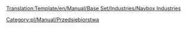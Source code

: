 <noinclude>[[Translation:Template/en/Manual/Base Set/Industries/Navbox Industries]]</noinclude><noinclude>
[[Category:pl/Manual/Przedsiębiorstwa]]
</noinclude>{{en/Navbox|navbar = off
|state = off

|name = Navbox Industries/Pl
|title = [[pl/Manual/Przedsiębiorstwa|Lista przedsiębiorstw]]

|group1 = [[pl/Manual/Klimat#umiarkowany|Umiarkowany]]
|list1 = {{en/Nowrap begin}} [[pl/Manual/Base Set/Industries/Bank|Bank]]{{en/·w}} [[pl/Manual/Base Set/Industries/Elektrownia|Elektrownia]]{{en/·w}} [[pl/Manual/Base Set/Industries/Fabryka|Fabryka]]{{en/·w}} [[pl/Manual/Base Set/Industries/Farma|Farma]]{{en/·w}} [[pl/Manual/Base Set/Industries/Huta|Huta]]{{en/·w}} [[pl/Manual/Base Set/Industries/Kopalnia węgla|Kopalnia węgla]]{{en/·w}} [[pl/Manual/Base Set/Industries/Kopalnia rudy żelaza|Kopalnia rudy żelaza]]{{en/·w}} [[pl/Manual/Base Set/Industries/Las|Las]]{{en/·w}} [[pl/Manual/Base Set/Industries/Platforma wiertnicza|Platforma wiertnicza]]{{en/·w}} [[pl/Manual/Base Set/Industries/Pole naftowe|Pole naftowe]]{{en/·w}} [[pl/Manual/Base Set/Industries/Rafineria|Rafineria]]{{en/·w}} [[pl/Manual/Base Set/Industries/Tartak|Tartak]]{{en/Nowrap end}}

|group2 = [[pl/Manual/Klimat#arktyczny|Arktyczny]]
|list2 = {{en/Nowrap begin}} [[pl/Manual/Base Set/Industries/Bank|Bank]]{{en/·w}} [[pl/Manual/Base Set/Industries/Drukarnia|Drukarnia]]{{en/·w}} [[pl/Manual/Base Set/Industries/Elektrownia|Elektrownia]]{{en/·w}} [[pl/Manual/Base Set/Industries/Farma|Farma]]{{en/·w}} [[pl/Manual/Base Set/Industries/Kopalnia węgla|Kopalnia węgla]]{{en/·w}} [[pl/Manual/Base Set/Industries/Kopalnia złota|Kopalnia złota]]{{en/·w}} [[pl/Manual/Base Set/Industries/Las|Las]]{{en/·w}} [[pl/Manual/Base Set/Industries/Pole naftowe|Pole naftowe]]{{en/·w}} [[pl/Manual/Base Set/Industries/Przetwórnia żywności|Przetwórnia żywności]]{{en/·w}} [[pl/Manual/Base Set/Industries/Rafineria|Rafineria]]{{en/·w}} [[pl/Manual/Base Set/Industries/Zakład papierniczy|Zakład papierniczy]]{{en/Nowrap end}}

|group3 = [[pl/Manual/Klimat#tropikalny|Tropikalny]]
|list3 = {{en/Nowrap begin}} [[pl/Manual/Base Set/Industries/Bank|Bank]]{{en/·w}} [[pl/Manual/Base Set/Industries/Fabryka|Fabryka]]{{en/·w}} [[pl/Manual/Base Set/Industries/Farma|Farma]]{{en/·w}} [[pl/Manual/Base Set/Industries/Kopalnia diamentów|Kopalnia diamentów]]{{en/·w}} [[pl/Manual/Base Set/Industries/Kopalnia rudy miedzi|Kopalnia rudy miedzi]]{{en/·w}} [[pl/Manual/Base Set/Industries/Plantacja kauczuku|Plantacja kauczuku]]{{en/·w}} [[pl/Manual/Base Set/Industries/Plantacja owoców|Plantacja owoców]]{{en/·w}} [[pl/Manual/Base Set/Industries/Pole naftowe|Pole naftowe]]{{en/·w}} [[pl/Manual/Base Set/Industries/Przetwórnia żywności|Przetwórnia żywności]]{{en/·w}} [[pl/Manual/Base Set/Industries/Rafineria|Rafineria]]{{en/·w}} [[pl/Manual/Base Set/Industries/Tartak (tropikalny)|Tartak]]{{en/·w}} [[pl/Manual/Base Set/Industries/Ujęcie wody|Ujęcie wody]]{{en/·w}} [[pl/Manual/Base Set/Industries/Wieża ciśnień|Wieża ciśnień]]{{en/Nowrap end}}

|group4 = [[pl/Manual/Klimat#zabawkowy|Zabawkowy]]
|list4 = {{en/Nowrap begin}} [[pl/Manual/Base Set/Industries/Fabryka napojów gazowanych|Fabryka napojów gazowanych]]{{en/·w}} [[pl/Manual/Base Set/Industries/Fabryka zabawek|Fabryka zabawek]]{{en/·w}} [[pl/Manual/Base Set/Industries/Farma baterii|Farma baterii]]{{en/·w}} [[pl/Manual/Base Set/Industries/Fontanny plastiku|Fontanny plastiku]]{{en/·w}} [[pl/Manual/Base Set/Industries/Generator bąbelków|Generator bąbelków]]{{en/·w}} [[pl/Manual/Base Set/Industries/Kopalnia cukru|Kopalnia cukru]]{{en/·w}} [[pl/Manual/Base Set/Industries/Las waty cukrowej|Las waty cukrowej]]{{en/·w}} [[pl/Manual/Base Set/Industries/Odkrywka toffi|Odkrywka toffi]]{{en/·w}} [[pl/Manual/Base Set/Industries/Sklep z zabawkami|Sklep z zabawkami]]{{en/·w}} [[pl/Manual/Base Set/Industries/Studnia coli|Studnia coli]]{{en/·w}} [[pl/Manual/Base Set/Industries/Zakład cukierniczy|Zakład cukierniczy]]{{en/Nowrap end}}

}}